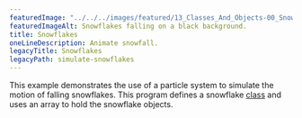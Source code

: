 ---
featuredImage: "../../../images/featured/13_Classes_And_Objects-00_Snowflakes-thumbnail.png"
featuredImageAlt: Snowflakes falling on a black background.
title: Snowflakes
oneLineDescription: Animate snowfall.
legacyTitle: Snowflakes
legacyPath: simulate-snowflakes
---

This example demonstrates the use of a particle system
to simulate the motion of falling snowflakes. This program defines a
snowflake
<a href="/reference/p5/class/">class</a>
and uses an array to hold the snowflake objects.